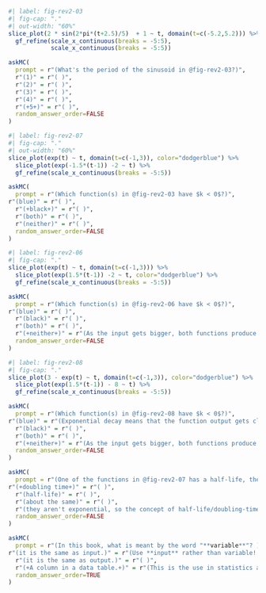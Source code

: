 
```r
#| label: fig-rev2-03
#| fig-cap: "."
#| out-width: "60%"
slice_plot(2 * sin(2*pi*(t+2.5)/5)  + 1 ~ t, domain(t=c(-5.2,5.2))) %>%
  gf_refine(scale_x_continuous(breaks = -5:5),
            scale_x_continuous(breaks = -5:5)) 
```


```r
askMC(
  prompt = r"(What's the period of the sinusoid in @fig-rev2-03?)",
  r"(1)" = r"( )",
  r"(2)" = r"( )",
  r"(3)" = r"( )",
  r"(4)" = r"( )",
  r"(+5+)" = r"( )",
  random_answer_order=FALSE
)
```

```r
#| label: fig-rev2-07
#| fig-cap: "."
#| out-width: "60%"
slice_plot(exp(t) ~ t, domain(t=c(-1,3)), color="dodgerblue") %>%
  slice_plot(exp(-1.5*(t-1)) -2 ~ t) %>%
  gf_refine(scale_x_continuous(breaks = -5:5))
```

```r
askMC(
  prompt = r"(Which function(s) in @fig-rev2-03 have $k < 0$?)",
r"(blue)" = r"( )",
  r"(+black+)" = r"( )",
  r"(both)" = r"( )",
  r"(neither)" = r"( )",
  random_answer_order=FALSE
)
```

```r
#| label: fig-rev2-06
#| fig-cap: "."
slice_plot(exp(t) ~ t, domain(t=c(-1,3))) %>%
  slice_plot(exp(1.5*(t-1)) -2 ~ t, color="dodgerblue") %>%
  gf_refine(scale_x_continuous(breaks = -5:5)) 
```

```r
askMC(
  prompt = r"(Which function(s) in @fig-rev2-06 have $k < 0$?)",
r"(blue)" = r"( )",
  r"(black)" = r"( )",
  r"(both)" = r"( )",
  r"(+neither+)" = r"(As the input gets bigger, both functions produce outputs that get further from their respective baselines. That' exponential growth.)",
  random_answer_order=FALSE
)
```

```r
#| label: fig-rev2-08
#| fig-cap: "."
slice_plot(3 - exp(t) ~ t, domain(t=c(-1,3)), color="dodgerblue") %>%
  slice_plot(exp(1.5*(t-1)) - 8 ~ t) %>%
  gf_refine(scale_x_continuous(breaks = -5:5))
```

```r
askMC(
  prompt = r"(Which function(s) in @fig-rev2-08 have $k < 0$?)",
r"(blue)" = r"(Exponential decay means that the function output gets closer and closer to baseline as the input gets bigger.)",
  r"(black)" = r"( )",
  r"(both)" = r"( )",
  r"(+neither+)" = r"(As the input gets bigger, both functions produce outputs that get further from their respective baselines. That' exponential growth.)",
  random_answer_order=FALSE
)
```



```r
askMC(
  prompt = r"(One of the functions in @fig-rev2-07 has a half-life, the other a doubling time. Which is bigger, the half-life or the doubling time?)",
r"(+doubling time+)" = r"( )",
  r"(half-life)" = r"( )",
  r"(about the same)" = r"( )",
  r"(they aren't exponential, so the concept of half-life/doubling-time does not apply.)" = r"( )",
  random_answer_order=FALSE
)
```


```r
askMC(
  prompt = r"(In this book, what is meant by the word "**variable**"? )",
r"(it is the same as input.)" = r"(Use **input** rather than variable! Even if you're used to calling quantities like $x$ and $y$ variables, it is a confusing practice since it can mean so many different things. In calculus, in this course, we will try to be strict about using the words **input** and **output**)",
  r"(it is the same as output.)" = r"( )",
  r"(+A column in a data table.+)" = r"(This is the use in statistics and data science. In calculus, we will try to avoid confusing by using **input** and **output** instead.)",
  random_answer_order=TRUE
)
```



